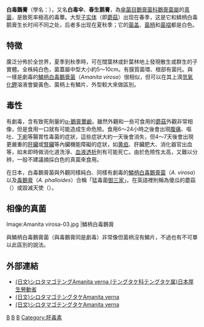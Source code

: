 {{Speciesbox 
| taxon = Amanita verna
| status=LR/lc
| status_system = iucn2.3
| image=Amanita verna-01.jpg
| authority = (Bull.: [[伊利阿斯·馬格努斯·弗里斯|Fr.]]) Lam.
}}

'''白毒鵝膏'''（學名：{{lang|la|''Amanita verna''}}），又名'''白毒伞'''、'''春生鹅膏'''，為[[傘菌目|傘菌目]][[鵝膏菌科|鵝膏菌科]][[鵝膏菌屬|鵝膏菌屬]]的[[真菌|真菌]]，是致死率極高的毒蕈。大型[[子实体|子实体]]（即[[蘑菇|蘑菇]]）出现在春季，这是它和鳞柄白毒鹅膏生长时间不同之处，后者多出现在夏秋季；它的[[菌盖|菌盖]]、[[菌柄|菌柄]]和[[菌褶|菌褶]]都是白色。

== 特徴 ==
{{mycomorphbox
| name=Amanita verna
| whichGills=free
| capShape=convex
| capShape2=flat
| hymeniumType=gills
| stipeCharacter=ring and volva
| ecologicalType=mycorrhizal
| sporePrintColor=white
| howEdible=deadly
}}
廣泛分佈於全世界，夏季到秋季時，可在闊葉林或針葉林地上發現散生或群生的子實體。全株純白色，菌蓋屬中型大小約5～10cm。有膜質菌環、根部有菌托。與一樣是劇毒的[[鱗柄白毒鵝膏菌|鱗柄白毒鵝膏菌]]（''Amanita virosa''）很相似，但可以在其上滴[[氫氧化鉀|氫氧化鉀]]溶液會變黃色、菌柄上有鱗片、外型較大來做區別。

== 毒性 ==
有劇毒，含有致死劑量的[[α-鵝膏蕈鹼|α-鵝膏蕈鹼]]。雖然外觀和一些可食用的[[蘑菇|蘑菇]]外觀非常相像，但是食用一口就有可能造成生命危險。食用6～24小時之後會出現[[腹痛|腹痛]]、嘔吐、[[下痢|下痢]]等腸胃性毒菌的症狀，這些症狀大約一天後會消失，但4～7天後會出現更嚴重的[[肝臟|肝臟]]或[[腎臟|腎臟]]等內臟機能障礙的症狀，如[[黄疸|黄疸]]、肝臟肥大、消化器官出血等，如未即時做消化道洗淨、[[血液透析|血液透析]]則有可能死亡。由於危險性太高，又難以分辨，一般不建議摘採白色的真菌來食用。

在日本，白毒鵝膏菌與外觀同樣純白、同樣有劇毒的[[鱗柄白毒鵝膏菌|鱗柄白毒鵝膏菌]]（''A. virosa''）以及[[毒鵝膏|毒鵝膏]]（''A. phalloides''）合稱「猛毒菌[[御三家|御三家]]」。在英語裡則稱為傻瓜的蘑菇（{{lang|en|fool's mushroom}}）或毀滅天使（{{lang|en|Destroying Angel}}）。

== 相像的真菌 ==
<gallery>
Image:Amanita virosa-03.jpg |鱗柄白毒鵝膏
</gallery>
與鱗柄白毒鵝膏菌（與毒鵝膏同是劇毒）非常像但菌柄沒有鱗片，不過也有不可單以此區別的說法。

== 外部連結 ==
* [http://www.mhlw.go.jp/topics/syokuchu/poison/kinoko_det_03.html (日文)シロタマゴテングAmanita verna (テングタケ科テングタケ属)日本厚生勞動省] {{Wayback|url=http://www.mhlw.go.jp/topics/syokuchu/poison/kinoko_det_03.html |date=20160514044401 }}
* [http://toolate.s7.coreserver.jp/kinoko/fungi/amanita_verna/index.htm (日文)シロタマゴテングタケAmanita verna] {{Wayback|url=http://toolate.s7.coreserver.jp/kinoko/fungi/amanita_verna/index.htm |date=20210411203354 }}
* [http://kinoko-ya.sakura.ne.jp/00jap3/sirotamaten.htm (日文)シロタマゴテングタケAmanita verna] {{Wayback|url=http://kinoko-ya.sakura.ne.jp/00jap3/sirotamaten.htm |date=20111101230250 }}
{{Taxonbar|from=Q571885}}

[[Category:鵝膏菌屬|B]]
[[Category:毒蕈|B]]
[[Category:1780年描述的真菌|B]]
[[Category:肝毒素|Category:肝毒素]]